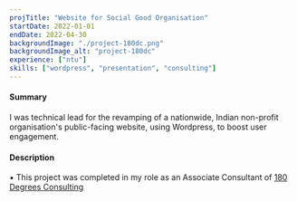 ```yaml
---
projTitle: "Website for Social Good Organisation"
startDate: 2022-01-01
endDate: 2022-04-30
backgroundImage: "./project-180dc.png"
backgroundImage_alt: "project-180dc"
experience: ["ntu"]
skills: ["wordpress", "presentation", "consulting"]
---
```


<h4>Summary</h4>
I was technical lead for the revamping of a nationwide, Indian non-profit organisation's public-facing website,
using Wordpress, to boost user engagement. 

<h4>Description</h4>
▪ This project was completed in my role as an Associate Consultant of <a href="https://180dc.org">180 Degrees Consulting</a>